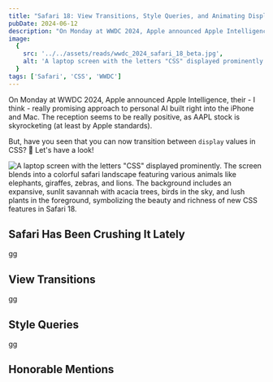 ```yaml
---
title: "Safari 18: View Transitions, Style Queries, and Animating Display"
pubDate: 2024-06-12
description: "On Monday at WWDC 2024, Apple announced Apple Intelligence, their - I think - really promising approach to personal AI. The reception seems to be really positive, as AAPL stock is skyrocketing. But, have you seen that you can now transition between `display` values in CSS?"
image:
  {
    src: '../../assets/reads/wwdc_2024_safari_18_beta.jpg',
    alt: 'A laptop screen with the letters "CSS" displayed prominently. The screen blends into a colorful safari landscape featuring various animals like elephants, giraffes, zebras, and lions. The background includes an expansive, sunlit savannah with acacia trees, birds in the sky, and lush plants in the foreground, symbolizing the beauty and richness of new CSS features in Safari 18.',
  }
tags: ['Safari', 'CSS', 'WWDC']
---
```



On Monday at WWDC 2024, Apple announced Apple Intelligence, their - I think - really promising approach to personal AI built right into the iPhone and Mac. The reception seems to be really positive, as AAPL stock is skyrocketing (at least by Apple standards).

But, have you seen that you can now transition between `display` values in CSS? 🤯 Let's have a look!

<Image
  src={coverImage}
  alt='A laptop screen with the letters "CSS" displayed prominently. The screen blends into a colorful safari landscape featuring various animals like elephants, giraffes, zebras, and lions. The background includes an expansive, sunlit savannah with acacia trees, birds in the sky, and lush plants in the foreground, symbolizing the beauty and richness of new CSS features in Safari 18.'
  caption="Exploring the vibrant new CSS features in Safari 18"
  lazy={false}
/>

## Safari Has Been Crushing It Lately

gg

## View Transitions

gg

## Style Queries

gg

## Honorable Mentions